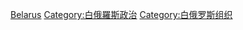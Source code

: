 [[Category:欧洲各国政治组织|Belarus]]
[[Category:白俄羅斯政治|Category:白俄羅斯政治]]
[[Category:白俄罗斯组织|Category:白俄罗斯组织]]
